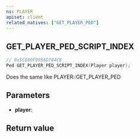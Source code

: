 ```yaml
---
ns: PLAYER
apiset: client
related_natives: ["GET_PLAYER_PED"]
---
```

## GET_PLAYER_PED_SCRIPT_INDEX

```c
// 0x5C880F9056D784C8
Ped GET_PLAYER_PED_SCRIPT_INDEX(Player player);
```

Does the same like PLAYER::GET_PLAYER_PED

## Parameters
* **player**:

## Return value